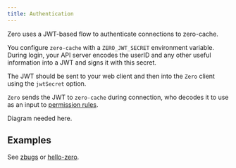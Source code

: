 ```yaml
---
title: Authentication
---
```


Zero uses a JWT-based flow to authenticate connections to zero-cache.

You configure `zero-cache` with a `ZERO_JWT_SECRET` environment variable. During login, your API server encodes the userID and any other useful information into a JWT and signs it with this secret.

The JWT should be sent to your web client and then into the `Zero` client using the `jwtSecret` option.

`Zero` sends the JWT to `zero-cache` during connection, who decodes it to use as an input to [permission rules](permissions).

<Note type="todo">
  Diagram needed here.
</Note>

## Examples

See [zbugs](samples#zbugs) or [hello-zero](samples#hello-zero).
